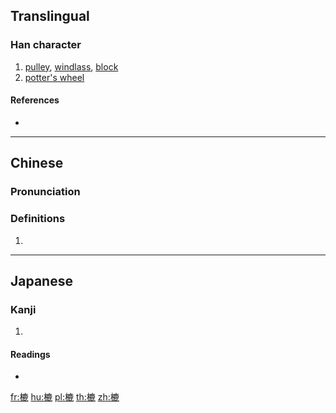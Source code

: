 ==Translingual==

===Han character===
{{Han char|rn=75|rad=木|as=11|sn=15|four=|canj=DIXP|ids=⿰木鹿}}

# [[pulley]], [[windlass]], [[block]]
# [[potter's wheel]]

====References====
* {{Han ref|kx=0550.130|dkj=15443|dj=0938.080|hdz=21283.150|uh=6A1A|ud=27162}}

----

==Chinese==
{{zh-forms}}

===Pronunciation===
{{zh-pron
|m=lù
|c=luk6
|mc=
|oc=
|ma=
|cat=n
}}

===Definitions===
{{zh-hanzi}}

# {{rfdef|lang=zh}}

----

==Japanese==

===Kanji===
{{ja-kanji|grade=|rs=木11}}

# {{defn|lang=ja|sort=木11}}

====Readings====
* {{ja-readings|on=[[ろく]] (roku), [[とく]] (toku), [[どく]] (doku)|kun=[[ろくろ]] (rokuro), [[はこ]] (hako)}}

[[fr:樚]]
[[hu:樚]]
[[pl:樚]]
[[th:樚]]
[[zh:樚]]
